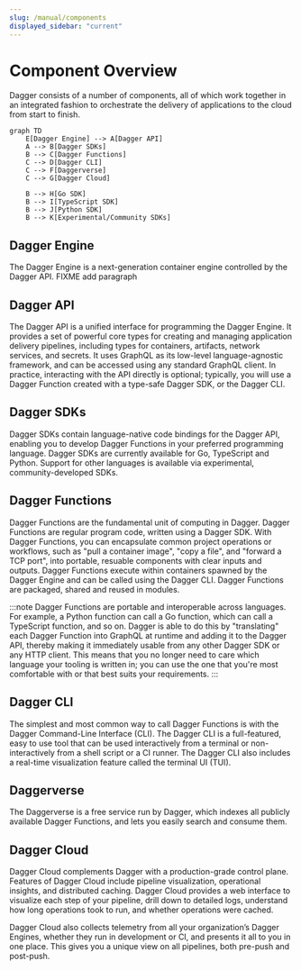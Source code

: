 ```yaml
---
slug: /manual/components
displayed_sidebar: "current"
---
```


# Component Overview

Dagger consists of a number of components, all of which work together in an integrated fashion to orchestrate the delivery of applications to the cloud from start to finish.

```mermaid
graph TD
    E[Dagger Engine] --> A[Dagger API]
    A --> B[Dagger SDKs]
    B --> C[Dagger Functions]
    C --> D[Dagger CLI]
    C --> F[Daggerverse]
    C --> G[Dagger Cloud]

    B --> H[Go SDK]
    B --> I[TypeScript SDK]
    B --> J[Python SDK]
    B --> K[Experimental/Community SDKs]
```

## Dagger Engine
The Dagger Engine is a next-generation container engine controlled by the Dagger API.
FIXME add paragraph

## Dagger API
The Dagger API is a unified interface for programming the Dagger Engine. It provides a set of powerful core types for creating and managing application delivery pipelines, including types for containers, artifacts, network services, and secrets. It  uses GraphQL as its low-level language-agnostic framework, and can be accessed using any standard GraphQL client. In practice, interacting with the API directly is optional; typically, you will use a Dagger Function created with a type-safe Dagger SDK, or the Dagger CLI.

## Dagger SDKs
Dagger SDKs contain language-native code bindings for the Dagger API, enabling you to develop Dagger Functions in your preferred programming language. Dagger SDKs are currently available for Go, TypeScript and Python. Support for other languages is available via experimental, community-developed SDKs.

## Dagger Functions
Dagger Functions are the fundamental unit of computing in Dagger. Dagger Functions are regular program code, written using a Dagger SDK. With Dagger Functions, you can encapsulate common project operations or workflows, such as "pull a container image", "copy a file", and "forward a TCP port", into portable, resuable components with clear inputs and outputs. Dagger Functions execute within containers spawned by the Dagger Engine and can be called using the Dagger CLI. Dagger Functions are packaged, shared and reused in modules.

:::note
Dagger Functions are portable and interoperable across languages. For example, a Python function can call a Go function, which can call a TypeScript function, and so on. Dagger is able to do this by "translating" each Dagger Function into GraphQL at runtime and adding it to the Dagger API, thereby making it immediately usable from any other Dagger SDK or any HTTP client. This means that you no longer need to care which language your tooling is written in; you can use the one that you're most comfortable with or that best suits your requirements.
:::

## Dagger CLI
The simplest and most common way to call Dagger Functions is with the Dagger Command-Line Interface (CLI). The Dagger CLI is a full-featured, easy to use tool that can be used interactively from a terminal or non-interactively from a shell script or a CI runner. The Dagger CLI also includes a real-time visualization feature called the terminal UI (TUI).

## Daggerverse
The Daggerverse is a free service run by Dagger, which indexes all publicly available Dagger Functions, and lets you easily search and consume them.

## Dagger Cloud
Dagger Cloud complements Dagger with a production-grade control plane. Features of Dagger Cloud include pipeline visualization, operational insights, and distributed caching. Dagger Cloud provides a web interface to visualize each step of your pipeline, drill down to detailed logs, understand how long operations took to run, and whether operations were cached.

Dagger Cloud also collects telemetry from all your organization’s Dagger Engines, whether they run in development or CI, and presents it all to you in one place. This gives you a unique view on all pipelines, both pre-push and post-push.
